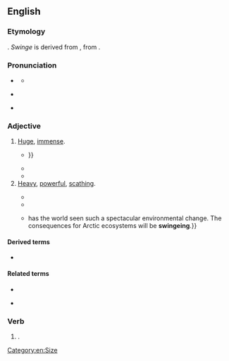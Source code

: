 ==English==
{{was wotd|2017|November|18}}

===Etymology===
{{suffix|en|swinge|ing}}. ''Swinge'' is derived from {{inh|en|enm|swenge||to strike}}, from {{inh|en|ang|swengan||to dash, strike; to cause to swing}}.

===Pronunciation===
* {{a|RP}} {{IPA|en|/ˈswɪn(d)ʒɪŋ/}}
** {{audio|en|LL-Q1860 (eng)-Vealhurl-swingeing.wav|Audio (RP)}}
* {{a|GA}} {{IPA|en|/ˈswɪndʒɪŋ/}}
* {{hyphenation|en|swinge|ing}}

===Adjective===
{{en-adj}}

# {{lb|en|chiefly|Britain}} [[huge|Huge]], [[immense]].
#: {{syn|en|whopping|Thesaurus:gigantic}}
#* {{quote-book|en|author=W[illiam] M[offat]|title=Hesperi-neso-graphia: Or, A Description of the Western Isle. In Eight Canto’s|edition=4th|location=London|publisher=Printed and sold by J. Baker, at the Black-Boy in [[w:Paternoster Row|Pater-Noster-Row]]|year=1716|section=canto II|page=7|pageurl=https://books.google.com/books?id=cxNgAAAAcAAJ&pg=PA7|oclc=54152542|passage=And when Occaſion did require, / In midſt of Houſe a mighty Fire, / Of black dry'd Earth and '''ſwingeing''' Blocks / Was made, enough to roaſt an Ox; {{...}}}}
#* {{quote-book|en|author=William Harrison Ainsworth|authorlink=William Harrison Ainsworth|chapter=Abel’s Interview with the Miser—Unexpected Appearance of Randulph and Cordwell Firebras—Result of the Meeting|title=The Miser’s Daughter: A Tale|location=London; New York, N.Y.|publisher=[[w:Routledge|G[eorge] Routledge & Co.]], [[w:Farringdon Road|Farringdon Street]]; New York, 18, Beekman Street|year=1855|page=123|pageurl=https://books.google.com/books?id=_b4BAAAAQAAJ&pg=PA123|oclc=643588782|passage="Let him pursue his own course," said Diggs, taking up a pen, and making some hasty memoranda on a sheet of paper. "We shall have '''swingeing''' damages—'''swingeing''' damages."}}
#* {{quote-journal|en|title=The Observer view on triggering article 50: As Britain hurtles towards the precipice, truth and democracy are in short supply|url=https://www.theguardian.com/commentisfree/2017/mar/26/observer-editorial-triggering-of-article-50-jeopardises-60-years-of-unparalleled-peace|archiveurl=https://web.archive.org/web/20170517091650/https://www.theguardian.com/commentisfree/2017/mar/26/observer-editorial-triggering-of-article-50-jeopardises-60-years-of-unparalleled-peace|archivedate=17 May 2017|newspaper={{w|The Observer}}|location=London|date=27 March 2017|passage=Every day produces more evidence that this hard Tory Brexit is a disaster in the making. Carmakers and other export manufacturers, fearing '''swingeing''' tariffs, are demanding special protections and exemptions or else they leave.}}
# [[heavy|Heavy]], [[powerful]], [[scathing]].
#: {{ux|en|a '''swingeing''' verbal attack}}
#* {{quote-book|en|author=Samuel W[hite] Baker|authorlink=Samuel Baker|chapter=IV|title=Cast Up by the Sea|location=London|publisher=[[w:Macmillan Publishers|Macmillan and Co.]]|year=1869|pages=80–81|pageurl=https://books.google.com/books?id=cNoBAAAAQAAJ&pg=PA81|oclc=557933199|passage=Steven's cold blood was now heated, and springing from the ground, he rushed forward utterly regardless of science, and with his head down, protected by his bended arm, he closed with a '''swingeing''' right-handed hit that unfortunately caught Ned upon the ear, and sent him reeling, and for the instant half stunned, upon one side.}}
#* {{quote-book|en|author=John Baglow|chapter=Uncouth Dilemmas|title=Hugh MacDiarmid: The Poetry of Self|location=Kingston, Ont.; Montreal, Que.|publisher={{w|McGill-Queen's University Press}}|year=1987|page=64|pageurl=https://books.google.com/books?id=w1EBBAAAQBAJ&pg=PA64|isbn=978-0-7735-0571-1|passage=With the publication of ''Drunk Man'' &#91;''{{w|A Drunk Man Looks at the Thistle}}'' (1926)&#93; [[w:Hugh MacDiarmid|[Hugh] MacDiarmid]] revealed that he had developed from an accomplished and sometimes brilliant miniaturist into a major poet. The poem represents the high-water mark of his work in Scots and probably of his writing as a whole. Maturity of utterance and sophistication of expression combine in a '''swingeing''', energetic exploration of his situation which he never surpassed.}}
#* {{quote-journal|en|author=James Astill|title=Special Report: The Melting North|url=http://www.economist.com/node/21556798|archiveurl=https://web.archive.org/web/20170120201536/http://www.economist.com/node/21556798|archivedate=20 January 2017|newspaper={{w|The Economist}}|date=16 June 2012|page=4|passage=Perhaps not since the felling of America's vast forests in the 19th century, {{...}} has the world seen such a spectacular environmental change. The consequences for Arctic ecosystems will be '''swingeing'''.}}

====Derived terms====
* {{l|en|swingeingly}}

====Related terms====
* {{l|en|swinge}}
* {{l|en|swinger||one who swinges; anything very large, forcible, or astonishing}} {{qualifier|obsolete|slang}}

===Verb===
{{head|en|verb form}}

# {{lb|en|archaic}} {{present participle of|en|swinge|nocat=1}}.

[[Category:en:Size]]